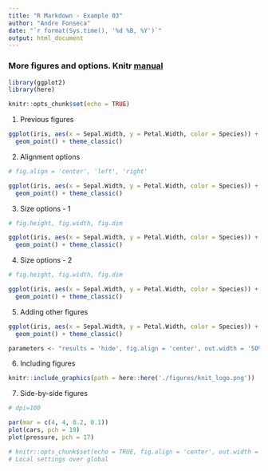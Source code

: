 ```yaml
---
title: "R Markdown - Example 03"
author: "Andre Fonseca"
date: "`r format(Sys.time(), '%d %B, %Y')`"
output: html_document
---
```


### More figures and options. Knitr [manual](https://yihui.org/knitr/options/)

```r

library(ggplot2)
library(here)

knitr::opts_chunk$set(echo = TRUE)

```

1. Previous figures
```r

ggplot(iris, aes(x = Sepal.Width, y = Petal.Width, color = Species)) +
  geom_point() + theme_classic()

```

2. Alignment options

```r

# fig.align = 'center', 'left', 'right'

ggplot(iris, aes(x = Sepal.Width, y = Petal.Width, color = Species)) +
  geom_point() + theme_classic()

```

3. Size options - 1

```r

# fig.height, fig.width, fig.dim

ggplot(iris, aes(x = Sepal.Width, y = Petal.Width, color = Species)) +
  geom_point() + theme_classic()

```

4. Size options - 2

```r

# fig.height, fig.width, fig.dim

ggplot(iris, aes(x = Sepal.Width, y = Petal.Width, color = Species)) +
  geom_point() + theme_classic()

```

5. Adding other figures

```r

ggplot(iris, aes(x = Sepal.Width, y = Petal.Width, color = Species)) +
  geom_point() + theme_classic()

```

```r

parameters <- "results = 'hide', fig.align = 'center', out.width = '50%', fig.cap = 'RMarkdown'"

```

6. Including figures

```r

knitr::include_graphics(path = here::here('./figures/knit_logo.png'))

```

7. Side-by-side figures

```r

# dpi=100

par(mar = c(4, 4, 0.2, 0.1))
plot(cars, pch = 19)
plot(pressure, pch = 17)

```

```r

# knitr::opts_chunk$set(echo = TRUE, fig.align = 'center', out.width = '80%', dpi = 300)
# Local settings over global

```
